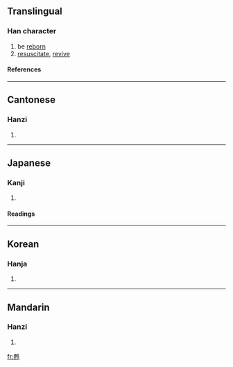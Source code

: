 {{see|苏}}

==Translingual==
===Han character===
{{Han char|rn=100|rad=生|as=07|sn=12|four=1550<sub>1</sub>|canj=一大竹手一 (MKHQM)}}
# be [[reborn]]
# [[resuscitate]], [[revive]]
====References====
{{Han ref|kx=0755.150|dkj=21691|dj=1165.130|hdz=42578.030|uh=7526|ud=29990|bh=B564|bd=46436}}

----
==Cantonese==
===Hanzi===
{{yue-hanzi|jyut=|y=sou1}}
# {{defn|Cantonese}}

----
==Japanese==
===Kanji===
{{ja-kanji|grade=|rs=生07}}
# {{defn|Japanese}} 
====Readings====
{{ja-readings|on=[[そ]] (so)|kun=[[よみがえる]] (yomigaeru)|nanori=}}

----
==Korean==
===Hanja===
{{ko-hanja|hangeul=소|eumhun=|rv=so|mr=so|y=so}}
# {{defn|Korean}}

----
==Mandarin==
===Hanzi===
{{cmn-hanzi|pin=[[sū]] (su1)|wg=su<sup>1</sup>}}
# {{defn|Mandarin}}

[[fr:甦]]